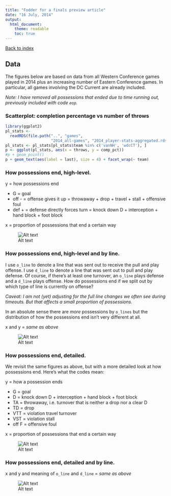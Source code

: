 ```yaml
---
title: "Fodder for a finals preview article"
date: "16 July, 2014"
output:
  html_document:
    theme: readable
    toc: true
---
```


<a href="index.html">Back to index</a>

## Data

The figures below are based on data from all Western Conference games played in 2014 plus an increasing number of Eastern Conference games. In particular, all games involving the DC Current are already included.

*Note: I have removed all possessions that ended due to time running out, previously included with code `eop`.*

### Scatterplot: completion percentage vs number of throws

```r
library(ggplot2)
pl_stats <-
  readRDS(file.path("..", "games",
                    "2014_all-games", "2014_player-stats-aggregated.rds"))
pl_stats <- pl_stats[pl_stats$team %in% c('vanNH', 'wdcCT'), ]
p <- ggplot(pl_stats, aes(x = throws, y = comp_pct))
#p + geom_point()
p + geom_text(aes(label = last), size = 4) + facet_wrap(~ team)
```


### How possessions end, high-level.

y = how possessions end   

  * G = goal
  * off - = offense gives it up = throwaway + drop + travel + stall + offensive foul
  * def + = defense directly forces turn = knock down D + interception + hand block + foot block

x = proportion of possessions that end a certain way

![Alt text](figs/fp_barchart_how_possessions_end_coarse_by_poss_team.png)

### How possessions end, high-level and by line.

I use `o_line` to denote a line that was sent out to receive the pull and play offense. I use `d_line` to denote a line that was sent out to pull and play defense. Of course, if there's at least one turnover, an `o_line` plays defense and a `d_line` plays offense. How do possessions end if we split out by which type of line is currently on offense?

*Caveat: I am not (yet) adjusting for the full line changes we often see during timeouts. But that affects a small proportion of possessions.*

In an absolute sense there are *more* possessions by `o_lines` but the distribution of how the possessions end isn't very different at all.

x and y = *same as above*  

![Alt text](figs/fp_barchart_how_possessions_end_coarse_by_line_and_poss_team.png)

### How possessions end, detailed.

We revisit the same figures as above, but with a more detailed look at how possessions end. Here's what the codes mean:

y = how a possession ends  

  * G = goal
  * D = knock down D + interception + hand block + foot block
  * TA = throwaway, i.e. turnover that is neither a drop nor a clear D
  * TD = drop
  * VTT = violation travel turnover
  * VST = violation stall
  * off F = offensive foul
  
x = proportion of possessions that end a certain way  

![Alt text](figs/fp_barchart_how_possessions_end_detailed_by_poss_team.png)

### How possessions end, detailed and by line.

x and y and meaning of `o_line` and `d_line` = *same as above*  

![Alt text](figs/fp_barchart_how_possessions_end_detailed_by_line_and_poss_team.png)
